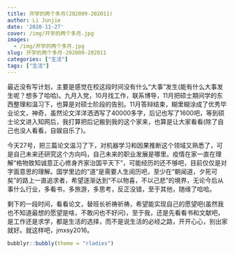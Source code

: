 ```yaml
---
title: 开学的两个多月(202009-202011)
author: Li Junjie
date: '2020-11-27'
cover: /img/开学的两个多月.jpg
images:
  - /img/开学的两个多月.jpg
slug: 开学的两个多月-202009-202011
categories: ["生活"]
tags: ["生活"]
---
```


最近没有写计划，主要是感觉在校这段时间没有什么“大事”发生(能有什么大事发生呢？想多了哈哈)。九月入党，10月找工作，联系博导，11月把硕士期间学的东西整理和温习下，也算是对硕士阶段的告别。11月答辩结束，糊里糊涂成了优秀毕业论文，神奇，虽然论文洋洋洒洒写了40000多字，后记也写了1600吧，等到硕士论文进入知网后，我打算把后记搬到我的这个家来，也算是让大家看看(除了自己也没人看看，自娱自乐了)。

今天27号，把三篇论文温习了下，对机器学习和因果推断这个领域又熟悉了，可是自己未来还研究这个方向吗，自己未来的职业发展是哪里。疫情在家一直在理解“格物致知诚意正心修身齐家治国平天下”，可能经历的还不够吧，目前仅仅是对字面意思的理解。国学里边的“道”是需要人生阅历吧，至少在“朝闻道，夕死可矣”的路上一直追求者，希望逐渐达到“不以物喜，不以己悲”的境界，无论今后从事什么行业，多看书，多旅游，多思考，反正没错，至于其他，随缘了哈哈。

剩下的一段时间，看看论文，替班长祈祷祈祷，希望能实现自己的愿望吧(虽然我也不知道最想的愿望是啥，不敢问也不好问)，至于我，还是先看看书和文献吧，是工作还是求学，都是生活的选择，而不是说生活的必经之路，开开心心，别出家就好。就这样吧，jmxsy2016。

```r
bubblyr::bubbly(theme = "rladies")
```
